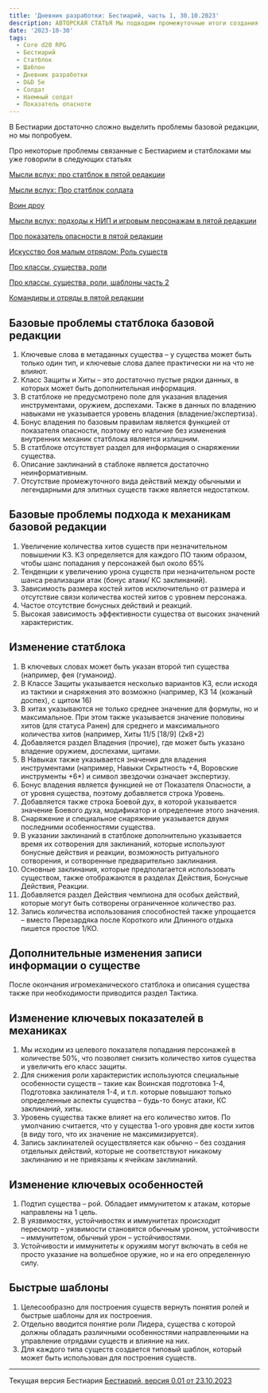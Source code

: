 ```yaml
---
title: 'Дневник разработки: Бестиарий, часть 1, 30.10.2023'
description: АВТОРСКАЯ СТАТЬЯ Мы подводим промежуточные итоги создания Бестиария доспехов в текущей версии правил 0.24 Core d20 RPG
date: '2023-10-30'
tags:
  - Core d20 RPG
  - Бестиарий
  - Статблок
  - Шаблон
  - Дневник разработки
  - D&D 5e
  - Солдат
  - Наемный солдат
  - Показатель опасноти
---
```


В Бестиарии достаточно сложно выделить проблемы базовой редакции, но мы попробуем.

Про некоторые проблемы связанные с Бестиарием и статблоками мы уже говорили в следующих статьях

[Мысли вслух: про статблок в пятой редакции](https://cyborgsandmages.com/posts/articles/about-statblock)

[Мысли вслух: Про статблок солдата](https://cyborgsandmages.com/posts/articles/about-soldier-statblock)

[Воин дроу](https://cyborgsandmages.com/posts/core-d20/bestiary-drow-warrior)

[Мысли вслух: подходы к НИП и игровым персонажам в пятой редакции](https://cyborgsandmages.com/posts/articles/about-spellcasters-statblocks)

[Про показатель опасности в пятой редакции](https://cyborgsandmages.com/posts/articles/tomedunn-cr-dnd-5e-analysis)

[Искусство боя малым отрядом: Роль существ](https://cyborgsandmages.com/posts/translations/art-of-combat-small-troop-roles)

[Про классы, существа, роли](https://cyborgsandmages.com/posts/articles/about-creatures-roles-classes)

[Про классы, существа, роли, шаблоны часть 2](https://cyborgsandmages.com/posts/articles/about-creatures-roles-classes-2)

[Командиры и отряды в пятой редакции](https://cyborgsandmages.com/posts/core-d20/about-commanders-and-units)

## Базовые проблемы статблока базовой редакции

1. Ключевые слова в метаданных существа – у существа может быть только один тип, и ключевые слова далее практически ни на что не влияют.
2. Класс Защиты и Хиты – это достаточно пустые рядки данных, в которых может быть дополнительная информация.
3. В статблоке не предусмотрено поле для указания владения инструментами, оружием, доспехами. Также в данных по владению навыками не указывается уровень владения (владение/экспертиза).
4. Бонус владения по базовым правилам является функцией от показателя опасности, поэтому его наличие без изменения внутренних механик статблока является излишним.
5. В статблоке отсутствует раздел для информация о снаряжении существа.
6. Описание заклинаний в стаблоке является достаточно неинформативным.
7. Отсутствие промежуточного вида действий между обычными и легендарными для элитных существ также является недостатком.

## Базовые проблемы подхода к механикам базовой редакции

1. Увеличение количества хитов существ при незначительном повышении КЗ. КЗ определяется для каждого ПО таким образом, чтобы шанс попадания у персонажей был около 65%
2. Тенденции к увеличению урона существ при незначительном росте шанса реализации атак (бонус атаки/ КС заклинаний).
3. Зависимость размера костей хитов исключительно от размера и отсутствие связи количества костей хитов с уровнем персонажа.
4. Частое отсутствие бонусных действий и реакций.
5. Высокая зависимость эффективности существа от высоких значений характеристик.

## Изменение статблока

1. В ключевых словах может быть указан второй тип существа (например, фея (гуманоид).
2. В Классе Защиты указывается несколько вариантов КЗ, если исходя из тактики и снаряжения это возможно (например, КЗ 14 (кожаный доспех), с щитом 16)
3. В хитах указываются не только среднее значение для формулы, но и максимальное. При этом также указывается значение половины хитов (для статуса Ранен) для среднего и максимального количества хитов (например, Хиты 11/5 [18/9] (2к8+2)
4. Добавляется раздел Владения (прочие), где может быть указано владение оружием, доспехами, щитами.
5. В Навыках также указывается значения для владения инструментами (например, Навыки Скрытность +4, Воровские инструменты +6\*) и символ звездочки означает экспертизу.
6. Бонус владения является функцией не от Показателя Опасности, а от уровня существа, поэтому добавляется строка Уровень.
7. Добавляется также строка Боевой дух, в которой указывается значение Боевого духа, модификатор и определение этого значения.
8. Снаряжение и специальное снаряжение указывается двумя последними особенностями существа.
9. В указании заклинаний в статблоке дополнительно указывается время их сотворения для заклинаний, которые используют бонусные действия и реакции, возможность ритуального сотворения, и сотворенные предварительно заклинания.
10. Основные заклинания, которые предполагается использовать существом, также отображаются в разделах Действия, Бонусные Действия, Реакции.
11. Добавляется раздел Действия чемпиона для особых действий, которые могут быть сотворены ограниченное количество раз.
12. Запись количества использования способностей также упрощается – вместо Перезардяка после Короткого или Длинного отдыха пишется простое 1/КО.

## Дополнительные изменения записи информации о существе

После окончания игромеханического статблока и описания существа также при необходимости приводится раздел Тактика.

## Изменение ключевых показателей в механиках

1. Мы исходим из целевого показателя попадания персонажей в количестве 50%, что позволяет снизить количество хитов существа и увеличить его класс защиты.
2. Для снижения роли характеристик используются специальные особенности существ – такие как Воинская подготовка 1-4, Подготовка заклинателя 1-4, и т.п. которые повышают только определенные аспекты существа – будь-то бонус атаки, КС заклинаний, хиты.
3. Уровень существа также влияет на его количество хитов. По умолчанию считается, что у существа 1-ого уровня две кости хитов (в виду того, что их значение не максимизируется).
4. Запись заклинателей осуществляется как обычно – без создания отдельных действий, которые не соответствуют никакому заклинанию и не привязаны к ячейкам заклинаний.

## Изменение ключевых особенностей

1. Подтип существа – рой. Обладает иммунитетом к атакам, которые направлены на 1 цель.
2. В уязвимостях, устойчивостях и иммунитетах происходит пересмотр – уязвимости становятся обычным уроном, устойчивости – иммунитетом, обычный урон – устойчивостями.
3. Устойчивости и иммунитеты к оружиям могут включать в себя не просто указание на волшебное оружие, но и на его определенную силу.

## Быстрые шаблоны

1. Целесообразно для построения существ вернуть понятия ролей и быстрые шаблоны для их построения.
2. Отдельно вводится понятие роли Лидера, существа с которой должны обладать различными особенностями направленными на управление отрядами существ и влияние на них.
3. Для каждого типа существ создается типовый шаблон, который может быть использован для построения существ.

---

Текущая версия Бестиария [Бестиарий, версия 0.01 от 23.10.2023](https://cyborgsandmages.com/posts/core-d20/bestiary-beginning)
